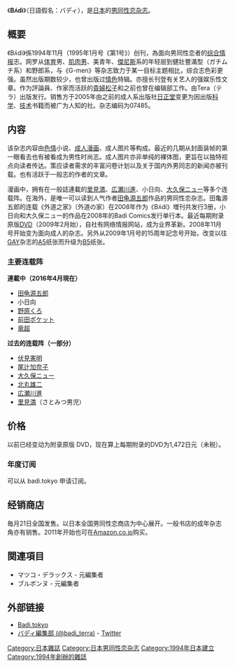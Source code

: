 {{NotChineseTitle|time=2019-01-19}}
{{unreferenced|time=2016-10-09T11:49:10+00:00}}
《'''Bʌ́di'''》（日語假名：バディ），是[[日本|日本]]的[[男同性恋杂志|男同性恋杂志]]。

== 概要 ==
《Bʌ́di》係1994年11月（1995年1月号《第1号》）创刊，為面向男同性恋者的[[综合情报|综合情报]]志。网罗从[[体育|体育]]男、[[肌肉男|肌肉男]]、美青年、[[傑尼斯事務所|傑尼斯]]系的年轻层到健壯豐滿型（ガチムチ系）和野郎系，与《G-men》等杂志致力于某一目标主题相比，综合志色彩更强。虽然出版期数较少，也曾出版过[[情色|情色]]特辑。亦擅长刊登有关艺人的强娱乐性文章。作为評論員、作家而活跃的[[貴婦松子|貴婦松子]]和{{link-ja|齋藤靖紀|ブルボンヌ}}之前也曾在编辑部工作。由Tera（テラ）出版发行。销售方于2005年由之前的成人系出版社[[日正堂|日正堂]]变更为因出版[[科学|科学]]、[[技术|技术]]书籍而被广为人知的{{link-ja|技術與人間|技術と人間}}社。杂志编码为07485。

== 内容 ==
该杂志内容由[[色情|色情]]小说、[[成人漫画|成人漫画]]、成人图片等构成。最近的几期从封面装帧的第一眼看去也有被看成为男性时尚志。成人图片亦非单纯的裸体图，更旨在以独特视点向读者传达。策应读者需求的丰富问卷计划以及关于国内外男同志的新闻亦被刊载。也有活跃于一般志的作者的文章。

漫画中，拥有在一般誌連載的[[里見満|里見満]]、[[広瀬川進|広瀬川進]]、小日向、[[大久保ニュー|大久保ニュー]]等多个连载阵。在海外，是唯一可以读到人气作者[[田龟源五郎|田龟源五郎]]作品的男同性恋杂志。田亀源五郎的连载《外道之家》（外道の家）在2008年作为《Bʌ́di》増刊共发行3册，小日向和大久保ニュー的作品在2008年的Badi Comics发行单行本。最近每期附录原版[[DVD-Video|DVD]]（2009年2月始），自社有网络情报网站，成为业界革新。2008年11月号开始变为面向成人的杂志。另外从2009年1月号的15周年記念号开始，改变以往[[GAY|GAY]]杂志的[[A5|A5]]纸张而升级为[[B5|B5]]纸张。

=== 主要连载阵 ===
'''連載中（2016年4月現在）'''
* [[田龟源五郎|田龟源五郎]]
* 小日向
* [[野原くろ|野原くろ]]
* [[前田ポケット|前田ポケット]]
* [[竜超|竜超]]
'''过去的连载阵（一部分）'''
* [[伏見憲明|伏見憲明]]
* [[尾辻加奈子|尾辻加奈子]]
* [[大久保ニュー|大久保ニュー]]
* [[北丸雄二|北丸雄二]]
* [[広瀬川進|広瀬川進]]
* [[里見満|里見満]]（さとみつ男児）

== 价格 ==
以前已经变动为附录原版 DVD，现在算上每期附录的DVD为1,472日元（未税）。

=== 年度订阅 ===
可以从 badi.tokyo 申请订阅。

== 经销商店 ==
毎月21日全国发售。以日本全国男同性恋商店为中心展开。一般书店的成年杂志角亦有销售。2011年开始也可在[[亚马逊日本|Amazon.co.jp]]购买。

== 関連項目 ==
* マツコ・デラックス - 元編集者
* ブルボンヌ - 元編集者

== 外部链接 ==
* [http://www.badi.tokyo/ Badi.tokyo]{{Wayback|url=http://www.badi.tokyo/ |date=20160927193131 }}
* [http://twitter.com/badi_terra バディ編集部 (@badi_terra)]{{Wayback|url=http://twitter.com/badi_terra |date=20160926165207 }} - [[Twitter|Twitter]]

{{LGBT in Japan}}

[[Category:日本雜誌|Category:日本雜誌]]
[[Category:日本男同性恋杂志|Category:日本男同性恋杂志]]
[[Category:1994年日本建立|Category:1994年日本建立]]
[[Category:1994年創辦的雜誌|Category:1994年創辦的雜誌]]